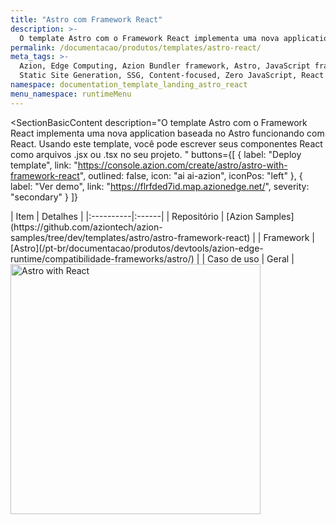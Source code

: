 ```yaml
---
title: "Astro com Framework React"
description: >-
  O template Astro com o Framework React implementa uma nova application baseada no Astro funcionando com React.
permalink: /documentacao/produtos/templates/astro-react/
meta_tags: >-
  Azion, Edge Computing, Azion Bundler framework, Astro, JavaScript frameworks,
  Static Site Generation, SSG, Content-focused, Zero JavaScript, React
namespace: documentation_template_landing_astro_react
menu_namespace: runtimeMenu
---
```



<SectionBasicContent
  description="O template Astro com o Framework React implementa uma nova application baseada no Astro funcionando com React. Usando este template, você pode escrever seus componentes React como arquivos .jsx ou .tsx no seu projeto. "
  buttons={[
    { label: "Deploy template", link: "https://console.azion.com/create/astro/astro-with-framework-react", outlined: false, icon: "ai ai-azion", iconPos: "left" },
    { label: "Ver demo", link: "https://flrfded7id.map.azionedge.net/", severity: "secondary" }
  ]}
>
  <Fragment slot="content">
    <div style="flex: 1; min-width: 300px;">
      | Item | Detalhes |
      |:----------|:------|
      | Repositório | [Azion Samples](https://github.com/aziontech/azion-samples/tree/dev/templates/astro/astro-framework-react) |
      | Framework | [Astro](/pt-br/documentacao/produtos/devtools/azion-edge-runtime/compatibilidade-frameworks/astro/) |
      | Caso de uso | Geral |
    </div>
    <div style="display: flex; justify-content: center; align-items: center; flex: 1;">
      <img src="/assets/docs/images/uploads/template-showcase/astro/astro-react.png" width="400" alt="Astro with React" style="min-width: 100%; max-width: 100%; height: auto;" />
    </div>
  </Fragment>
</SectionBasicContent>
